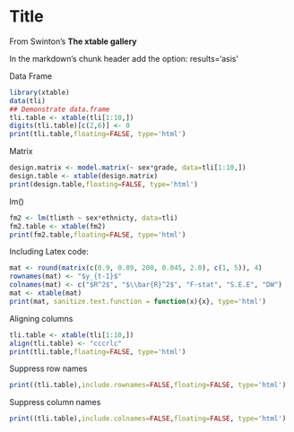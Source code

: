 Title
========================================================

From Swinton's __The xtable gallery__

In the markdown's chunk header add the option: results='asis'

Data Frame

```r
library(xtable)
data(tli)
## Demonstrate data.frame
tli.table <- xtable(tli[1:10,])
digits(tli.table)[c(2,6)] <- 0
print(tli.table,floating=FALSE, type='html')
```

Matrix

```r
design.matrix <- model.matrix(~ sex*grade, data=tli[1:10,])
design.table <- xtable(design.matrix)
print(design.table,floating=FALSE, type='html')
```

lm()

```r
fm2 <- lm(tlimth ~ sex*ethnicty, data=tli)
fm2.table <- xtable(fm2)
print(fm2.table,floating=FALSE, type='html')
```

Including Latex code:

```r
mat <- round(matrix(c(0.9, 0.89, 200, 0.045, 2.0), c(1, 5)), 4)
rownames(mat) <- "$y_{t-1}$"
colnames(mat) <- c("$R^2$", "$\\bar{R}^2$", "F-stat", "S.E.E", "DW")
mat <- xtable(mat)
print(mat, sanitize.text.function = function(x){x}, type='html')
```

Aligning columns

```r
tli.table <- xtable(tli[1:10,])
align(tli.table) <- "cccrlc"
print(tli.table,floating=FALSE, type='html')
```

Suppress row names

```r
print((tli.table),include.rownames=FALSE,floating=FALSE, type='html')
```

Suppress column names

```r
print((tli.table),include.colnames=FALSE,floating=FALSE, type='html')
```

